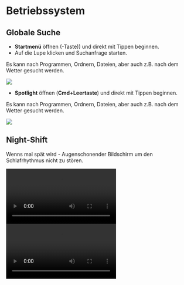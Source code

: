 
# Betriebssystem

## Globale Suche

<OsTabs>
  <TabItem value="win">

- **Startmenü** öffnen (<FontAwesomeIcon icon={faWindows} />-Taste)) und direkt mit Tippen beginnen.
- Auf die Lupe klicken und Suchanfrage starten.

Es kann nach Programmen, Ordnern, Dateien, aber auch z.B. nach dem Wetter gesucht werden.

![](./../../static/img/byod-basics/win/global_search.png)

</TabItem>
<TabItem value="mac">


- **Spotlight** öffnen (**Cmd+Leertaste**) und direkt mit Tippen beginnen.

Es kann nach Programmen, Ordnern, Dateien, aber auch z.B. nach dem Wetter gesucht werden.

![](./../../static/img/byod-basics/osx/global_search.png)
</TabItem>
</OsTabs>

## Night-Shift

Wenns mal spät wird - Augenschonender Bildschirm um den Schlafrhythmus nicht zu stören.

<OsTabs>
  <TabItem value="win">
    <Video src={require('./../../static/img/byod-basics/win/nightshift.mp4').default} />
  </TabItem>
  <TabItem value="mac">
    <Video src={require('./../../static/img/byod-basics/osx/nightshift.mp4').default} />
  </TabItem>
</OsTabs>
